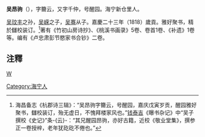 '''吴昂驹'''（{{bd|?||?|}}），字籋云，又字千仲，号醒园。海宁新仓里人。

[[吴玟丰|吴玟丰]]之孙，[[吴嵘|吴嵘]]之子，[[吴骞|吴骞]]从子。嘉慶二十三年（1818）歲貢。雅好聚书，精於讎校装订。<ref>海昌备志《杭郡诗三辑》：“吴昂驹字籋云，号醒园，嘉庆戊寅岁贡，醒园雅好聚书，讎校装订，殆无虚日，不愧拜楼家风也。”[[钱泰吉|钱泰吉]]《曝书杂记》中“吴子撰校《史记》”条-{云}-：“其兄醒园昂驹，亦好古籍，近校《敬业堂集》，撰参正一卷授梓，老年犹矻矻不倦也。”</ref>著有《竹初山房诗抄》、《桃溪书画录》5卷、卷首1卷、《补遗》1卷等。编有《卢忠肃彭节愍家书合钞》二卷。

==注釋==
{{reflist}}

[[category:清朝藏書家|W]]
[[Category:海宁人|Category:海宁人]]